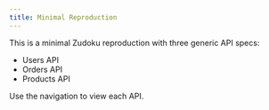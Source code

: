 ```yaml
---
title: Minimal Reproduction
---
```


This is a minimal Zudoku reproduction with three generic API specs:

- Users API
- Orders API
- Products API

Use the navigation to view each API.

